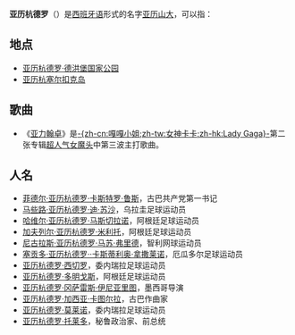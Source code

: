'''亚历杭德罗'''（{{lang-es|Alejandro}}）是[[西班牙语|西班牙语]]形式的名字[[亚历山大|亚历山大]]，可以指：
== 地点 ==
* [[亚历杭德罗·德洪堡国家公园|亚历杭德罗·德洪堡国家公园]]
* [[亚历杭塞尔扣克岛|亚历杭塞尔扣克岛]]

== 歌曲 ==
* 《[[亚力翰卓_(歌曲)|亚力翰卓]]》是[[女神卡卡|-{zh-cn:嘎嘎小姐;zh-tw:女神卡卡;zh-hk:Lady Gaga}-]]第二张专辑[[超人气女魔头|超人气女魔头]]中第三波主打歌曲。

== 人名 ==
{{Infobox Given Name Revised
| name = 亚历杭德罗（Alejandro）
| image=
| imagesize=
| caption=
| pronunciation= Al-LEE-han-Droh
| gender = [[男性|男性]]
| meaning = 人类的守护者
| region = 
| origin = [[西班牙语|西班牙语]]
| related names = [[亚历山德拉|亚历山德拉]]、[[亚历杭德拉|亚历杭德拉]]、[[亚历山大|亚历山大]]
| footnotes = 
}}
* [[菲德尔·卡斯特罗|菲德尔·亚历杭德罗·卡斯特罗·鲁斯]]，古巴共产党第一书记
* [[马些路·迪·苏沙|马些路·亚历杭德罗·迪·苏沙]]，乌拉圭足球运动员
* [[哈维尔·马斯切拉诺|哈维尔·亚历杭德罗·马斯切拉诺]]，阿根廷足球运动员
* [[加夫列尔·米利托|加夫列尔·亚历杭德罗·米利托]]，阿根廷足球运动员
* [[尼古拉斯·马苏|尼古拉斯·亚历杭德罗·马苏·弗里德]]，智利网球运动员
* [[沙根度·卡斯迪路|塞贡多·亚历杭德罗··卡斯蒂利奥·拿撒莱诺]]，厄瓜多尔足球运动员
* [[阿莱贾德罗·西切罗|亚历杭德罗·西切罗]]，委内瑞拉足球运动员
* [[亚利安德罗·多明格斯|亚历杭德罗·多明戈斯]]，阿根廷足球运动员
* [[阿利安卓·岗札雷·伊纳利图|亚历杭德罗·冈萨雷斯·伊尼亚里图]]，墨西哥导演
* [[亚历杭德罗·加西亚·卡图尔拉|亚历杭德罗·加西亚·卡图尔拉]]，古巴作曲家
* [[阿歷山度·摩蘭奴|亚历杭德罗·莫莱诺]]，委内瑞拉足球运动员
* [[亚历杭德罗·托莱多|亚历杭德罗·托莱多]]，秘鲁政治家、前总统

{{Disambiguation|A|Cat=五字人名译名消歧义}}